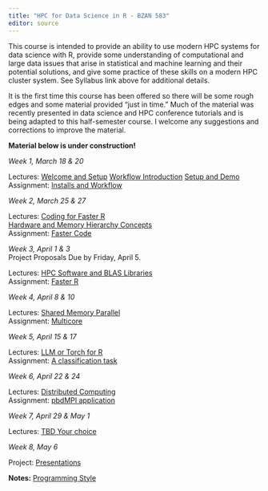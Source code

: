 ```yaml
---
title: "HPC for Data Science in R - BZAN 583"
editor: source
---
```


This course is intended to provide an ability to use modern HPC systems for data science with R, provide some understanding of computational and large data issues that arise in statistical and machine learning and their potential solutions, and give some practice of these skills on a modern HPC cluster system. See Syllabus link above for additional details.

It is the first time this course has been offered so there will be some rough edges and some material provided "just in time." Much of the material was recently presented in data science and HPC conference tutorials and is being adapted to this half-semester course. I welcome any suggestions and corrections to improve the material. 

**Material below is under construction!**

::: {layout="[1,2]"}
*Week 1, March 18 & 20*

Lectures: [Welcome and Setup](materials/lectures/1-welcome)
[Workflow Introduction](materials/lectures/1a-workflow)
[Setup and Demo](materials/lectures/1b-setupdemo)  
Assignment: [Installs and Workflow](materials/assignment/1-workflow) 
<!--
workflow practice starts with faster examples and timing.
e.g. compare lapply sum, coulumnSums(), and tidyverse sum of taxi data subset
downloading packages practice, git and GitHub setup
-->

*Week 2, March 25 & 27*  

Lectures: [Coding for Faster R](materials/lectures/2-faster)\
[Hardware and Memory Hierarchy Concepts](materials/lectures/2-hardware)\
Assignment: [Faster Code](materials/assignment/2-faster) 
<!-- double down on faster with memory hierarchy examples -->

*Week 3, April 1 & 3* \
Project Proposals Due by Friday, April 5.

Lectures: [HPC Software and BLAS Libraries](materials/lectures/3-software)\
Assignment: [Faster R](materials/assignment/3-library) 
<!-- start library parallel FlexiBLAS & OpenBLAS -->

*Week 4, April 8 & 10*

Lectures: [Shared Memory Parallel](materials/lectures/4-shared_mem)\
Assignment: [Multicore](materials/assignment/4-mclapply) 
<!-- mclapply examples -->

*Week 5, April 15 & 17*

Lectures: [LLM or Torch for R](materials/lectures/5-nn)\
Assignment: [A classification task](materials/assignment/5-nn) 
<!-- LLM coding or torch week? -->

*Week 6, April 22 & 24*

Lectures: [Distributed Computing](materials/lectures/6-distributed)\
Assignment: [pbdMPI application](materials/assignment/6-mpi) 
<!-- simple distributed (mapreduce & spmd MPI) and projects -->

*Week 7, April 29 & May 1*

Lectures: [TBD Your choice](materials/lectures/7-projects)\
<!-- concentrate on troubleshooting projects -->

*Week 8, May 6*

Project: [Presentations](materials/lectures/8-presentations)
:::

**Notes:** [Programming Style](style.qmd)

